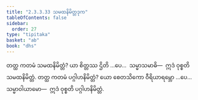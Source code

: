 ```yaml
---
title: "2.3.3.33 သမထနိမိတ္တဒုက"
tableOfContents: false
sidebar:
  order: 27
type: "tipitaka"
basket: "ab"
book: "dhs"
---
```



<DynamicBreadcrumb />

<Division number="1364" book="dhs">

<Paragraph number="2069" book="dhs">
တတ္ထ ကတမံ သမထနိမိတ္တံ? ယာ စိတ္တဿ ဌိတိ …ပေ…  သမ္မာသမာဓိ—  ဣဒံ ဝုစ္စတိ သမထနိမိတ္တံ.
</Paragraph>

</Division>
<Division number="1365" book="dhs">

<Paragraph number="2070" book="dhs">
တတ္ထ ကတမံ ပဂ္ဂါဟနိမိတ္တံ? ယော စေတသိကော ဝီရိယာရမ္ဘော …ပေ…  သမ္မာဝါယာမော—  ဣဒံ ဝုစ္စတိ ပဂ္ဂါဟနိမိတ္တံ.
</Paragraph>
</Division>